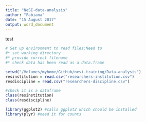 ```yaml
---
title: "NeSI-data-analysis"
author: "Fabiana"
date: "15 August 2017"
output: word_document
---
```


test

```r

# Set up environment to read files:Need to 
#* set working directory
#* provide correct filename
#* check data has been read as a data.frame

setwd("/Volumes/myhome/GitHub/nesi-training/Data-analysis")
resinstitution = read.csv("researchers-institution.csv") 
resdiscipline = read.csv("researchers-discipline.csv")

#check it is a dataframe
class(resinstitution)
class(resdiscipline)

library(ggplot2) #calls ggplot2 which should be installed
library(plyr) #need it for counts
```



```r

```


